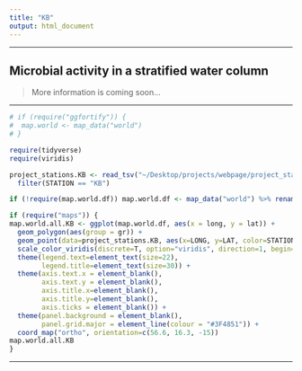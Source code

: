 ```yaml
---
title: "KB"
output: html_document
---
```


---

## **Microbial activity in a stratified water column**

> More information is coming soon...

---

```r
# if (require("ggfortify")) {
#  map.world <- map_data("world")
# }
```

```r
require(tidyverse)
require(viridis)
```

```r
project_stations.KB <- read_tsv("~/Desktop/projects/webpage/project_stations.tsv") %>%
  filter(STATION == "KB")

if (!require(map.world.df)) map.world.df <- map_data("world") %>% rename(gr = group)
```

```r
if (require("maps")) {
map.world.all.KB <- ggplot(map.world.df, aes(x = long, y = lat)) +
  geom_polygon(aes(group = gr)) +
  geom_point(data=project_stations.KB, aes(x=LONG, y=LAT, color=STATION), size=15) +
  scale_color_viridis(discrete=T, option="viridis", direction=1, begin= 0.85, end=1, name="Project") +
  theme(legend.text=element_text(size=22),
        legend.title=element_text(size=30)) +
  theme(axis.text.x = element_blank(),
        axis.text.y = element_blank(),
        axis.title.x=element_blank(),
        axis.title.y=element_blank(),
        axis.ticks = element_blank()) +
  theme(panel.background = element_blank(),
        panel.grid.major = element_line(colour = "#3F4851")) +
  coord_map("ortho", orientation=c(56.6, 16.3, -15))
map.world.all.KB
}
```

---


